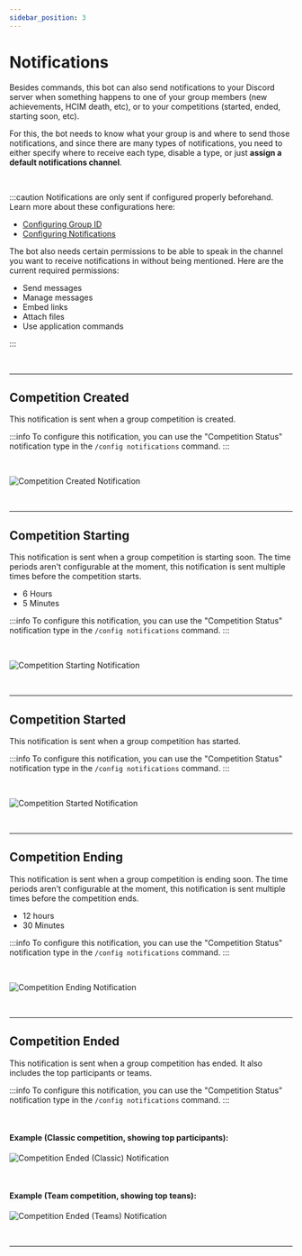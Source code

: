 ```yaml
---
sidebar_position: 3
---
```


# Notifications

Besides commands, this bot can also send notifications to your Discord server when something happens to one of your group members (new achievements, HCIM death, etc), or to your competitions (started, ended, starting soon, etc).

For this, the bot needs to know what your group is and where to send those notifications, and since there are many types of notifications, you need to either specify where to receive each type, disable a type, or just **assign a default notifications channel**.

<br />

:::caution
Notifications are only sent if configured properly beforehand. Learn more about these configurations here:

- [Configuring Group ID](/commands#config-group)
- [Configuring Notifications](/commands#config-notifications)

The bot also needs certain permissions to be able to speak in the channel you want to receive notifications in without being mentioned. Here are the current required permissions:

- Send messages
- Manage messages
- Embed links
- Attach files
- Use application commands

:::

<br />

---

## Competition Created

This notification is sent when a group competition is created.

:::info
To configure this notification, you can use the "Competition Status" notification type in the `/config notifications` command.
:::

<br />

![Competition Created Notification](./assets/comp:created.png)

<br />

---

## Competition Starting

This notification is sent when a group competition is starting soon. The time periods aren't configurable at the moment, this notification is sent multiple times before the competition starts.

- 6 Hours
- 5 Minutes

:::info
To configure this notification, you can use the "Competition Status" notification type in the `/config notifications` command.
:::

<br />

![Competition Starting Notification](./assets/comp:starting.png)

<br />

---

## Competition Started

This notification is sent when a group competition has started.

:::info
To configure this notification, you can use the "Competition Status" notification type in the `/config notifications` command.
:::

<br />

![Competition Started Notification](./assets/comp:started.png)

<br />

---

## Competition Ending

This notification is sent when a group competition is ending soon. The time periods aren't configurable at the moment, this notification is sent multiple times before the competition ends.

- 12 hours
- 30 Minutes

:::info
To configure this notification, you can use the "Competition Status" notification type in the `/config notifications` command.
:::

<br />

![Competition Ending Notification](./assets/comp:ending.png)

<br />

---

## Competition Ended

This notification is sent when a group competition has ended. It also includes the top participants or teams.

:::info
To configure this notification, you can use the "Competition Status" notification type in the `/config notifications` command.
:::

<br />

#### Example (Classic competition, showing top participants):

![Competition Ended (Classic) Notification](./assets/comp:ended:participants.png)

<br />

#### Example (Team competition, showing top teans):

![Competition Ended (Teams) Notification](./assets/comp:ended:teams.png)

<br />

---
